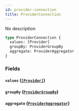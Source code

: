```yaml
---
id: provider-connection
title: ProviderConnection
---
```


No description

```graphql
type ProviderConnection {
  values: [Provider]
  groupBy: ProviderGroupBy
  aggregate: ProviderAggregator
}
```

### Fields

#### `values` ([`[Provider]`](/v1/objects/provider))

#### `groupBy` ([`ProviderGroupBy`](/v1/objects/provider-group-by))

#### `aggregate` ([`ProviderAggregator`](/v1/objects/provider-aggregator))
